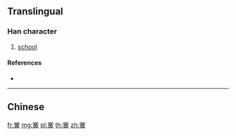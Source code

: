 {{character info/new}}
{{also|黌}}
==Translingual==

===Han character===
{{Han char|rn=201|rad=黃|as=05|sn=17|four=|canj=FBTLC}}

# [[school]]

====References====
* {{Han ref|kx=1516.121|hdz=74597.110|uh=9EC9|ud=40649}}

----

==Chinese==
{{zh-see|黌}}

[[fr:黉]]
[[mg:黉]]
[[pl:黉]]
[[th:黉]]
[[zh:黉]]